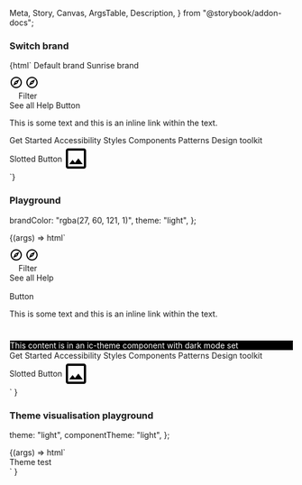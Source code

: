   Meta,
  Story,
  Canvas,
  ArgsTable,
  Description,
} from "@storybook/addon-docs";

<Meta title="Web Components/Theme" component="ic-theme" />

<Description markdown={readme} />

### Switch brand

<Canvas>
  <Story
    name="Switch brand"
    parameters={{ loki: { skip: true }, layout: "fullscreen" }}
  >
    {html` <ic-theme brand-color="rgba(27, 60, 121, 1)">
      <ic-button
        variant="primary"
        id="default-btn"
        onClick="document.querySelector('ic-theme').brandColor='rgb(27, 60, 121)'"
      >
        Default brand
      </ic-button>
      <ic-button
        variant="primary"
        id="custom-btn"
        onClick="document.querySelector('ic-theme').brandColor='rgba(255, 201, 60, 1)'"
      >
        Sunrise brand
      </ic-button>
      <div style="padding-top:10px">
        <ic-top-navigation
          app-title="ApplicationName"
          status="alpha"
          version="v0.0.7"
        >
          <svg
            slot="app-icon"
            xmlns="http://www.w3.org/2000/svg"
            height="24px"
            viewBox="0 0 24 24"
            width="24px"
            fill="#000000"
          >
            <path d="M0 0h24v24H0V0z" fill="none" />
            <path
              d="M12 2C6.48 2 2 6.48 2 12s4.48 10 10 10 10-4.48 10-10S17.52 2 12 2zm0 18c-4.41 0-8-3.59-8-8s3.59-8 8-8 8 3.59 8 8-3.59 8-8 8zm-5.5-2.5l7.51-3.49L17.5 6.5 9.99 9.99 6.5 17.5zm5.5-6.6c.61 0 1.1.49 1.1 1.1s-.49 1.1-1.1 1.1-1.1-.49-1.1-1.1.49-1.1 1.1-1.1z"
            />
          </svg>
          <ic-search-bar
            slot="search"
            placeholder="Search"
            label="Search"
          ></ic-search-bar>
          <ic-navigation-button
            label="button1"
            slot="buttons"
            onclick="alert('test')"
          >
            <svg
              slot="icon"
              xmlns="http://www.w3.org/2000/svg"
              height="24px"
              viewBox="0 0 24 24"
              width="24px"
              fill="#000000"
            >
              <path d="M0 0h24v24H0V0z" fill="none" />
              <path
                d="M12 2C6.48 2 2 6.48 2 12s4.48 10 10 10 10-4.48 10-10S17.52 2 12 2zm0 18c-4.41 0-8-3.59-8-8s3.59-8 8-8 8 3.59 8 8-3.59 8-8 8zm-5.5-2.5l7.51-3.49L17.5 6.5 9.99 9.99 6.5 17.5zm5.5-6.6c.61 0 1.1.49 1.1 1.1s-.49 1.1-1.1 1.1-1.1-.49-1.1-1.1.49-1.1 1.1-1.1z"
              />
            </svg>
          </ic-navigation-button>
          <ic-navigation-item
            slot="navigation"
            label="Navigation"
            href="/"
          ></ic-navigation-item>
          <ic-navigation-item
            slot="navigation"
            label="Navigation"
            href="/"
          ></ic-navigation-item>
          <ic-navigation-item
            slot="navigation"
            label="Navigation"
            href="/"
          ></ic-navigation-item>
          <ic-navigation-item
            slot="navigation"
            label="Navigation"
            href="/"
            selected="true"
          ></ic-navigation-item>
          <ic-navigation-item
            slot="navigation"
            label="Navigation"
            href="/"
          ></ic-navigation-item>
        </ic-top-navigation>
        <ic-hero
          heading="Hero heading"
          subheading="Hero description. This is a Hero component, it should be used as a page heading."
          secondary-heading="Secondary Heading"
          secondary-subheading="This is a secondary description."
          full-width
        >
          <div slot="interaction" style="display: flex">
            <ic-text-field
              placeholder="Filter display"
              label="Filter display"
              hide-label
            ></ic-text-field>
            <ic-button variant="primary" style="margin-left:16px"
              >Filter</ic-button
            >
          </div>
          <ic-button variant="secondary" slot="interaction">See all</ic-button>
          <ic-link
            href="https://google.com"
            slot="interaction"
            style="margin-top:10px"
            >Help</ic-link
          >
        </ic-hero>
        <ic-alert
          heading="This alert uses a custom message slot"
          dismissible="true"
          ><ic-button slot="action" variant="secondary">Button</ic-button>
          <ic-typography variant="body" slot="message">
            <p>
              This is some text and
              <ic-link href="/" inline> this is an inline link</ic-link> within
              the text.
            </p>
          </ic-typography>
        </ic-alert>
        <ic-footer
          align="full-width"
          description="The ICDS is maintained by the Design Practice Team. If you've got a question or want to feedback, 
          please get in touch."
          caption="All content is available under the Open Government Licence v3.0, except source code and code examples which are available under the MIT Licence."
        >
          <ic-footer-link slot="link" href="/">Get Started</ic-footer-link>
          <ic-footer-link slot="link" href="/">Accessibility</ic-footer-link>
          <ic-footer-link slot="link" href="/">Styles</ic-footer-link>
          <ic-footer-link slot="link" href="/">Components</ic-footer-link>
          <ic-footer-link slot="link" href="/">Patterns</ic-footer-link>
          <ic-footer-link slot="link" href="/">Design toolkit</ic-footer-link>
          <div
            slot="logo"
            style="display:flex; align-items:center; gap:var(--ic-space-sm);"
          >
            <ic-button>Slotted Button</ic-button>
            <ic-footer-link href="/">
              <svg
                xmlns="http://www.w3.org/2000/svg"
                height="48px"
                viewBox="0 0 24 24"
                width="48px"
              >
                <path d="M0 0h24v24H0V0z" fill="none" />
                <path
                  d="M19 5v14H5V5h14m0-2H5c-1.1 0-2 .9-2 2v14c0 1.1.9 2 2 2h14c1.1 0 2-.9 2-2V5c0-1.1-.9-2-2-2zm-4.86 8.86l-3 3.87L9 13.14 6 17h12l-3.86-5.14z"
                />
              </svg>
            </ic-footer-link>
          </div>
        </ic-footer>
      </div>
    </ic-theme>`}
  </Story>
</Canvas>

### Playground

  brandColor: "rgba(27, 60, 121, 1)",
  theme: "light",
};

<Canvas>
  <Story
    name="Playground"
    args={defaultArgs}
    parameters={{ loki: { skip: true }, layout: "fullscreen" }}
    argTypes={{
      theme: {
        options: ["system", "light", "dark"],
        control: {
          type: "inline-radio",
        },
      },
    }}
  >
    {(args) =>
      html` <ic-theme brand-color=${args.brandColor} theme=${args.theme}>
        <div style="padding-top:10px">
          <ic-top-navigation
            app-title="ApplicationName"
            status="alpha"
            version="v0.0.7"
          >
            <svg
              slot="app-icon"
              xmlns="http://www.w3.org/2000/svg"
              height="24px"
              viewBox="0 0 24 24"
              width="24px"
              fill="#000000"
            >
              <path d="M0 0h24v24H0V0z" fill="none" />
              <path
                d="M12 2C6.48 2 2 6.48 2 12s4.48 10 10 10 10-4.48 10-10S17.52 2 12 2zm0 18c-4.41 0-8-3.59-8-8s3.59-8 8-8 8 3.59 8 8-3.59 8-8 8zm-5.5-2.5l7.51-3.49L17.5 6.5 9.99 9.99 6.5 17.5zm5.5-6.6c.61 0 1.1.49 1.1 1.1s-.49 1.1-1.1 1.1-1.1-.49-1.1-1.1.49-1.1 1.1-1.1z"
              />
            </svg>
            <ic-search-bar
              slot="search"
              placeholder="Search"
              label="Search"
            ></ic-search-bar>
            <ic-navigation-button
              label="button1"
              slot="buttons"
              onclick="alert('test')"
            >
              <svg
                slot="icon"
                xmlns="http://www.w3.org/2000/svg"
                height="24px"
                viewBox="0 0 24 24"
                width="24px"
                fill="#000000"
              >
                <path d="M0 0h24v24H0V0z" fill="none" />
                <path
                  d="M12 2C6.48 2 2 6.48 2 12s4.48 10 10 10 10-4.48 10-10S17.52 2 12 2zm0 18c-4.41 0-8-3.59-8-8s3.59-8 8-8 8 3.59 8 8-3.59 8-8 8zm-5.5-2.5l7.51-3.49L17.5 6.5 9.99 9.99 6.5 17.5zm5.5-6.6c.61 0 1.1.49 1.1 1.1s-.49 1.1-1.1 1.1-1.1-.49-1.1-1.1.49-1.1 1.1-1.1z"
                />
              </svg>
            </ic-navigation-button>
            <ic-navigation-item
              slot="navigation"
              label="Navigation"
              href="/"
            ></ic-navigation-item>
            <ic-navigation-item
              slot="navigation"
              label="Navigation"
              href="/"
            ></ic-navigation-item>
            <ic-navigation-item
              slot="navigation"
              label="Navigation"
              href="/"
            ></ic-navigation-item>
            <ic-navigation-item
              slot="navigation"
              label="Navigation"
              href="/"
              selected="true"
            ></ic-navigation-item>
            <ic-navigation-item
              slot="navigation"
              label="Navigation"
              href="/"
            ></ic-navigation-item>
          </ic-top-navigation>
          <ic-hero
            heading="Hero heading"
            subheading="Hero description. This is a Hero component, it should be used as a page heading."
            secondary-heading="Secondary Heading"
            secondary-subheading="This is a secondary description."
            full-width
          >
            <div slot="interaction" style="display: flex">
              <ic-text-field
                placeholder="Filter display"
                label="Filter display"
                hide-label
              ></ic-text-field>
              <ic-button variant="primary" style="margin-left:16px"
                >Filter</ic-button
              >
            </div>
            <ic-button variant="secondary" slot="interaction"
              >See all</ic-button
            >
            <ic-link
              href="https://google.com"
              slot="interaction"
              style="margin-top:10px"
              >Help</ic-link
            >
          </ic-hero>
          <ic-section-container
            style="display:flex; flex-direction: column; gap: 0.5rem"
          >
            <ic-checkbox
              value="valueName1"
              label="Unselected / Default"
            ></ic-checkbox>
            <ic-text-field
              label="What is your favourite coffee?"
              required
              placeholder="Placeholder"
              helper-text="Such as Arabica, Robusta or Liberica"
            >
            </ic-text-field>
            <ic-alert
              heading="This alert uses a custom message slot"
              dismissible="true"
              ><ic-button slot="action" variant="secondary">Button</ic-button>
              <ic-typography variant="body" slot="message">
                <p>
                  This is some text and
                  <ic-link href="/" inline> this is an inline link</ic-link>
                  within the text.
                </p>
              </ic-typography>
            </ic-alert>
            <ic-card-vertical
              heading="This is the card heading"
            ></ic-card-vertical>
            <ic-text-field
              label="What is your favourite coffee?"
              required
              placeholder="Placeholder"
              helper-text="Such as Arabica, Robusta or Liberica"
            >
            </ic-text-field>
            <div style="background-color:#000000; border: 1px solid #ffffff;">
              <span style="color:#ffffff"
                >This content is in an ic-theme component with dark mode
                set</span
              >
              <ic-theme theme="dark">
                <ic-card-vertical
                  heading="This is the card heading"
                ></ic-card-vertical>
                <ic-text-field
                  label="What is your favourite coffee?"
                  required
                  placeholder="Placeholder"
                  helper-text="Such as Arabica, Robusta or Liberica"
                >
                </ic-text-field>
              </ic-theme>
            </div>
          </ic-section-container>
          <ic-footer
            align="full-width"
            description="The ICDS is maintained by the Design Practice Team. If you've got a question or want to feedback, 
          please get in touch."
            caption="All content is available under the Open Government Licence v3.0, except source code and code examples which are available under the MIT Licence."
          >
            <ic-footer-link slot="link" href="/">Get Started</ic-footer-link>
            <ic-footer-link slot="link" href="/">Accessibility</ic-footer-link>
            <ic-footer-link slot="link" href="/">Styles</ic-footer-link>
            <ic-footer-link slot="link" href="/">Components</ic-footer-link>
            <ic-footer-link slot="link" href="/">Patterns</ic-footer-link>
            <ic-footer-link slot="link" href="/">Design toolkit</ic-footer-link>
            <div
              slot="logo"
              style="display:flex; align-items:center; gap:var(--ic-space-sm);"
            >
              <ic-button>Slotted Button</ic-button>
              <ic-footer-link href="/">
                <svg
                  xmlns="http://www.w3.org/2000/svg"
                  height="48px"
                  viewBox="0 0 24 24"
                  width="48px"
                >
                  <path d="M0 0h24v24H0V0z" fill="none" />
                  <path
                    d="M19 5v14H5V5h14m0-2H5c-1.1 0-2 .9-2 2v14c0 1.1.9 2 2 2h14c1.1 0 2-.9 2-2V5c0-1.1-.9-2-2-2zm-4.86 8.86l-3 3.87L9 13.14 6 17h12l-3.86-5.14z"
                  />
                </svg>
              </ic-footer-link>
            </div>
          </ic-footer>
          <ic-back-to-top target="topEl"></ic-back-to-top>
        </div>
      </ic-theme>`
    }
  </Story>
</Canvas>

### Theme visualisation playground

  theme: "light",
  componentTheme: "light",
};

<Canvas>
  <Story
    name="Theme visualisation playground"
    args={defaultThemeArgs}
    parameters={{ loki: { skip: true }, layout: "fullscreen" }}
    argTypes={{
      theme: {
        options: ["system", "light", "dark"],
        control: {
          type: "inline-radio",
        },
      },
      componentTheme: {
        options: ["inherit", "light", "dark"],
        control: {
          type: "inline-radio",
        },
      },
    }}
  >
    {(args) =>
      html`<div
        style="background-color: ${args.theme == "dark"
          ? "black"
          : args.theme == "light"
          ? "white"
          : null};width:450px;height:150px"
      >
        <ic-theme theme=${args.theme}>
          <div
            style="background-color: ${args.componentTheme == "dark"
              ? "black"
              : args.componentTheme == "light"
              ? "white"
              : null};width:250px"
          >
            <ic-typography theme=${args.componentTheme}
              >Theme test</ic-typography
            >
          </div>
        </ic-theme>
      </div>`
    }
  </Story>
</Canvas>
